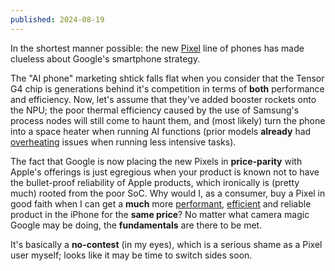 ```yaml
---
published: 2024-08-19
---
```


In the shortest manner possible: the new [Pixel](https://blog.google/products/pixel/google-pixel-9-pro-xl/) line of phones has made clueless about Google's smartphone strategy.

The "AI phone" marketing shtick falls flat when you consider that the Tensor G4 chip is generations behind it's competition in terms of **both** performance and efficiency. Now, let's assume that they've added booster rockets onto the NPU; the poor thermal efficiency caused by the use of Samsung's process nodes will still come to haunt them, and (most likely) turn the phone into a space heater when running AI functions (prior models **already** had [overheating](https://www.reddit.com/r/GooglePixel/search/?q=overheating&type=link&cId=f359646c-0936-4b02-b2a1-63a0a6e8c375&iId=1482c876-2bcc-4364-a9de-a31233fe7e5f) issues when running less intensive tasks).

The fact that Google is now placing the new Pixels in **price-parity** with Apple's offerings is just egregious when your product is known not to have the bullet-proof reliability of Apple products, which ironically is (pretty much) rooted from the poor SoC. Why would I, as a consumer, buy a Pixel in good faith when I can get a **much** more [performant](https://wccftech.com/google-tensor-g3-slower-than-three-year-old-apple-a14-bionic/), [efficient](https://www.gsmarena.com/google_pixel_8_pro_vs_apple_iphone_15_pro_max_review_battery_camera_price_compared-news-60413.php#battery) and reliable product in the iPhone for the **same price**? No matter what camera magic Google may be doing, the **fundamentals** are there to be met.

It's basically a **no-contest** (in my eyes), which is a serious shame as a Pixel user myself; looks like it may be time to switch sides soon.
